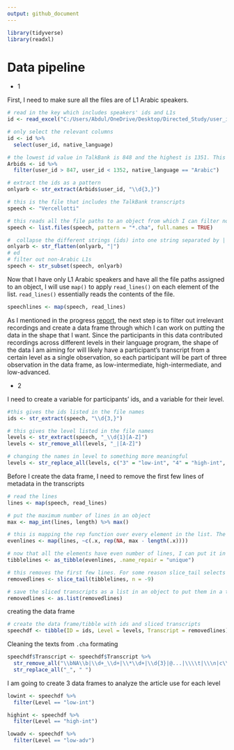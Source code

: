 ```yaml
---
output: github_document
---
```


```r
library(tidyverse)
library(readxl)
```

# Data pipeline

-   1

First, I need to make sure all the files are of L1 Arabic speakers.

```r
# read in the key which includes speakers' ids and L1s
id <- read_excel("C:/Users/Abdul/OneDrive/Desktop/Directed_Study/user_id-anon_id-key_EDITED.xlsm")

# only select the relevant columns
id <- id %>% 
  select(user_id, native_language)

# the lowest id value in TalkBank is 848 and the highest is 1351. This filters out participants who are not involved in the TalkBank data and only leaves the L1 Arabic.
Arbids <- id %>% 
  filter(user_id > 847, user_id < 1352, native_language == "Arabic")

# extract the ids as a pattern 
onlyarb <- str_extract(Arbids$user_id, "\\d{3,}")

# this is the file that includes the TalkBank transcripts
speech <- "Vercellotti"

# this reads all the file paths to an object from which I can filter non-Arabic L1s
speech <- list.files(speech, pattern = "*.cha", full.names = TRUE)

#  collapse the different strings (ids) into one string separated by | for matching
onlyarb <- str_flatten(onlyarb, "|")
# ed 
# filter out non-Arabic L1s
speech <- str_subset(speech, onlyarb)
```

Now that I have only L1 Arabic speakers and have all the file paths assigned to an object, I will use `map()` to apply `read_lines()` on each element of the list. `read_lines()` essentially reads the contents of the file.

```r
speechlines <- map(speech, read_lines)
```

As I mentioned in the progress [report](progress_report.md), the next step is to filter out irrelevant recordings and create a data frame through which I can work on putting the data in the shape that I want. Since the participants in this data contributed recordings across different levels in their language program, the shape of the data I am aiming for will likely have a participant's transcript from a certain level as a single observation, so each participant will be part of three observation in the data frame, as low-intermediate, high-intermediate, and low-advanced.

-   2

I need to create a variable for participants' ids, and a variable for their level.
```r
#this gives the ids listed in the file names
ids <- str_extract(speech, "\\d{3,}")

# this gives the level listed in the file names
levels <- str_extract(speech, "_\\d{1}[A-Z]")
levels <- str_remove_all(levels, "_|[A-Z]") 

# changing the names in level to something more meaningful
levels <- str_replace_all(levels, c("3" = "low-int", "4" = "high-int", "5" = "low-adv"))
```

Before I create the data frame, I need to remove the first few lines of metadata in the transcripts
```r
# read the lines 
lines <- map(speech, read_lines)

# put the maximum number of lines in an object
max <- map_int(lines, length) %>% max()

# this is mapping the rep function over every element in the list. The number of NAs added to each line is calculated by the max number of line - the number of lines of each element.
evenlines <- map(lines, ~c(.x, rep(NA, max - length(.x))))

# now that all the elements have even number of lines, I can put it in a tibble to use slice to remove lines I don't want. 
tibblelines <- as_tibble(evenlines, .name_repair = "unique")

# this removes the first few lines. For some reason slice_tail selects from the start not the end, and slice_head selects from the end.
removedlines <- slice_tail(tibblelines, n = -9)

# save the sliced transcripts as a list in an object to put them in a tibble with ids and levels later.
removedlines <- as.list(removedlines) 

```


creating the data frame
```r
# create the data frame/tibble with ids and sliced transcripts
speechdf <- tibble(ID = ids, Level = levels, Transcript = removedlines)
```


Cleaning the texts from `.cha` formating
```r
speechdf$Transcript <- speechdf$Transcript %>% 
  str_remove_all("\\bNA\\b|\\d+_\\d+|\\*\\d+|\\d{3}|@...|\\\\t|\\\n|c\\(|[^\\w|\\s]|\\buh\\s|\\bah\\s") %>% 
  str_replace_all("_", " ")
```


I am going to create 3 data frames to analyze the article use for each level
```r
lowint <- speechdf %>% 
  filter(Level == "low-int")

highint <- speechdf %>% 
  filter(Level == "high-int")

lowadv <- speechdf %>% 
  filter(Level == "low-adv")

```





